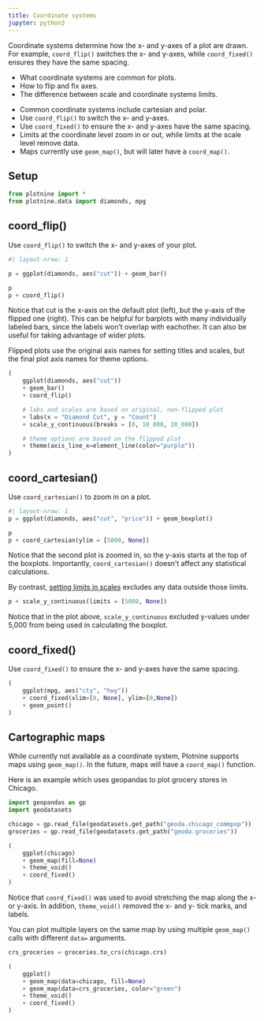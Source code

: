 ```yaml
---
title: Coordinate systems
jupyter: python3
---
```


Coordinate systems determine how the x- and y-axes of a plot are drawn.
For example, `coord_flip()` switches the x- and y-axes, while `coord_fixed()` ensures they have the same spacing.

:::{.callout-tip title="You will learn"}
* What coordinate systems are common for plots.
* How to flip and fix axes.
* The difference between scale and coordinate systems limits.
:::

:::{.callout-note title="Key points" collapse="true"}
* Common coordinate systems include cartesian and polar.
* Use `coord_flip()` to switch the x- and y-axes.
* Use `coord_fixed()` to ensure the x- and y-axes have the same spacing.
* Limits at the coordinate level zoom in or out, while limits at the scale level remove data.
* Maps currently use `geom_map()`, but will later have a `coord_map()`.
:::

## Setup

```python
from plotnine import *
from plotnine.data import diamonds, mpg
```

## coord_flip()

Use `coord_flip()` to switch the x- and y-axes of your plot.

```python
#| layout-nrow: 1

p = ggplot(diamonds, aes("cut")) + geom_bar()

p
p + coord_flip()
```

Notice that cut is the x-axis on the default plot (left), but the y-axis of the flipped one (right). This can be helpful for barplots with many individually labeled bars, since the labels won't overlap with eachother. It can also be useful for taking advantage of wider plots.

Flipped plots use the original axis names for setting titles and scales, but the final plot axis names for theme options.

```python
(
    ggplot(diamonds, aes("cut"))
    + geom_bar()
    + coord_flip()

    # labs and scales are based on original, non-flipped plot
    + labs(x = "Diamond Cut", y = "Count")
    + scale_y_continuous(breaks = [0, 10_000, 20_000])

    # theme options are based on the flipped plot
    + theme(axis_line_x=element_line(color="purple"))
)

```



## coord_cartesian()

Use `coord_cartesian()` to zoom in on a plot.

```python
#| layout-nrow: 1
p = ggplot(diamonds, aes("cut", "price")) + geom_boxplot()

p
p + coord_cartesian(ylim = [5000, None])
```

Notice that the second plot is zoomed in, so the y-axis starts at the top of the boxplots.  Importantly, `coord_cartesian()` doesn't affect any statistical calculations.

By contrast, [setting limits in scales](scale-basics.qmd#limits-for-restricting-data-range) excludes any data outside those limits.

```python
p + scale_y_continuous(limits = [5000, None])
```

Notice that in the plot above, `scale_y_continuous` excluded y-values under 5,000 from being used in calculating the boxplot.


## coord_fixed()

Use `coord_fixed()` to ensure the x- and y-axes have the same spacing.


```python
(
    ggplot(mpg, aes("cty", "hwy"))
    + coord_fixed(xlim=[0, None], ylim=[0,None])
    + geom_point()
)
```

## Cartographic maps

While currently not available as a coordinate system, Plotnine supports maps using `geom_map()`. In the future, maps will have a `coord_map()` function.

Here is an example which uses geopandas to plot grocery stores in Chicago.

```python
import geopandas as gp
import geodatasets

chicago = gp.read_file(geodatasets.get_path("geoda.chicago_commpop"))
groceries = gp.read_file(geodatasets.get_path("geoda.groceries"))

(
    ggplot(chicago)
    + geom_map(fill=None)
    + theme_void()
    + coord_fixed()
)
```

Notice that `coord_fixed()` was used to avoid stretching the map along the x- or y-axis. In addition, `theme_void()` removed the x- and y- tick marks, and labels.

You can plot multiple layers on the same map by using multiple `geom_map()` calls with different `data=` arguments.

```python
crs_groceries = groceries.to_crs(chicago.crs)

(
    ggplot()
    + geom_map(data=chicago, fill=None)
    + geom_map(data=crs_groceries, color="green")
    + theme_void()
    + coord_fixed()
)
```

